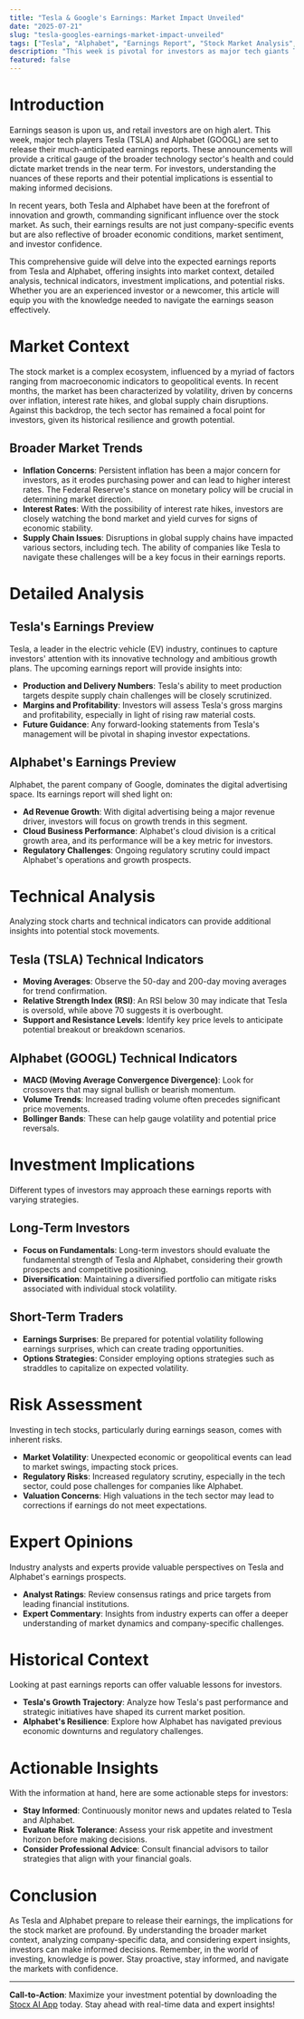 ```yaml
---
title: "Tesla & Google's Earnings: Market Impact Unveiled"
date: "2025-07-21"
slug: "tesla-googles-earnings-market-impact-unveiled"
tags: ["Tesla", "Alphabet", "Earnings Report", "Stock Market Analysis", "Retail Investors", "Trading Insights", "Investment Strategies", "Tech Stocks", "Market Volatility", "Financial News"]
description: "This week is pivotal for investors as major tech giants Tesla (TSLA) and Alphabet (GOOGL) report their earnings. These announcements are crucial indicators of the tech sector's health and can significantly influence market sentiment. Tesla's performance will offer insights into the electric vehicle market's trajectory, while Alphabet's results will reflect the digital advertising landscape. Retail investors should pay close attention as these reports could sway broader market trends. This article provides an in-depth analysis of the potential market impact and investment implications, equipping readers with actionable insights to navigate the upcoming earnings season."
featured: false
---
```


# Introduction

Earnings season is upon us, and retail investors are on high alert. This week, major tech players Tesla (TSLA) and Alphabet (GOOGL) are set to release their much-anticipated earnings reports. These announcements will provide a critical gauge of the broader technology sector's health and could dictate market trends in the near term. For investors, understanding the nuances of these reports and their potential implications is essential to making informed decisions.

In recent years, both Tesla and Alphabet have been at the forefront of innovation and growth, commanding significant influence over the stock market. As such, their earnings results are not just company-specific events but are also reflective of broader economic conditions, market sentiment, and investor confidence.

This comprehensive guide will delve into the expected earnings reports from Tesla and Alphabet, offering insights into market context, detailed analysis, technical indicators, investment implications, and potential risks. Whether you are an experienced investor or a newcomer, this article will equip you with the knowledge needed to navigate the earnings season effectively.

# Market Context

The stock market is a complex ecosystem, influenced by a myriad of factors ranging from macroeconomic indicators to geopolitical events. In recent months, the market has been characterized by volatility, driven by concerns over inflation, interest rate hikes, and global supply chain disruptions. Against this backdrop, the tech sector has remained a focal point for investors, given its historical resilience and growth potential.

## Broader Market Trends

- **Inflation Concerns**: Persistent inflation has been a major concern for investors, as it erodes purchasing power and can lead to higher interest rates. The Federal Reserve's stance on monetary policy will be crucial in determining market direction.
- **Interest Rates**: With the possibility of interest rate hikes, investors are closely watching the bond market and yield curves for signs of economic stability.
- **Supply Chain Issues**: Disruptions in global supply chains have impacted various sectors, including tech. The ability of companies like Tesla to navigate these challenges will be a key focus in their earnings reports.

# Detailed Analysis

## Tesla's Earnings Preview

Tesla, a leader in the electric vehicle (EV) industry, continues to capture investors' attention with its innovative technology and ambitious growth plans. The upcoming earnings report will provide insights into:

- **Production and Delivery Numbers**: Tesla's ability to meet production targets despite supply chain challenges will be closely scrutinized.
- **Margins and Profitability**: Investors will assess Tesla's gross margins and profitability, especially in light of rising raw material costs.
- **Future Guidance**: Any forward-looking statements from Tesla's management will be pivotal in shaping investor expectations.

## Alphabet's Earnings Preview

Alphabet, the parent company of Google, dominates the digital advertising space. Its earnings report will shed light on:

- **Ad Revenue Growth**: With digital advertising being a major revenue driver, investors will focus on growth trends in this segment.
- **Cloud Business Performance**: Alphabet's cloud division is a critical growth area, and its performance will be a key metric for investors.
- **Regulatory Challenges**: Ongoing regulatory scrutiny could impact Alphabet's operations and growth prospects.

# Technical Analysis

Analyzing stock charts and technical indicators can provide additional insights into potential stock movements.

## Tesla (TSLA) Technical Indicators

- **Moving Averages**: Observe the 50-day and 200-day moving averages for trend confirmation.
- **Relative Strength Index (RSI)**: An RSI below 30 may indicate that Tesla is oversold, while above 70 suggests it is overbought.
- **Support and Resistance Levels**: Identify key price levels to anticipate potential breakout or breakdown scenarios.

## Alphabet (GOOGL) Technical Indicators

- **MACD (Moving Average Convergence Divergence)**: Look for crossovers that may signal bullish or bearish momentum.
- **Volume Trends**: Increased trading volume often precedes significant price movements.
- **Bollinger Bands**: These can help gauge volatility and potential price reversals.

# Investment Implications

Different types of investors may approach these earnings reports with varying strategies.

## Long-Term Investors

- **Focus on Fundamentals**: Long-term investors should evaluate the fundamental strength of Tesla and Alphabet, considering their growth prospects and competitive positioning.
- **Diversification**: Maintaining a diversified portfolio can mitigate risks associated with individual stock volatility.

## Short-Term Traders

- **Earnings Surprises**: Be prepared for potential volatility following earnings surprises, which can create trading opportunities.
- **Options Strategies**: Consider employing options strategies such as straddles to capitalize on expected volatility.

# Risk Assessment

Investing in tech stocks, particularly during earnings season, comes with inherent risks.

- **Market Volatility**: Unexpected economic or geopolitical events can lead to market swings, impacting stock prices.
- **Regulatory Risks**: Increased regulatory scrutiny, especially in the tech sector, could pose challenges for companies like Alphabet.
- **Valuation Concerns**: High valuations in the tech sector may lead to corrections if earnings do not meet expectations.

# Expert Opinions

Industry analysts and experts provide valuable perspectives on Tesla and Alphabet's earnings prospects.

- **Analyst Ratings**: Review consensus ratings and price targets from leading financial institutions.
- **Expert Commentary**: Insights from industry experts can offer a deeper understanding of market dynamics and company-specific challenges.

# Historical Context

Looking at past earnings reports can offer valuable lessons for investors.

- **Tesla's Growth Trajectory**: Analyze how Tesla's past performance and strategic initiatives have shaped its current market position.
- **Alphabet's Resilience**: Explore how Alphabet has navigated previous economic downturns and regulatory challenges.

# Actionable Insights

With the information at hand, here are some actionable steps for investors:

- **Stay Informed**: Continuously monitor news and updates related to Tesla and Alphabet.
- **Evaluate Risk Tolerance**: Assess your risk appetite and investment horizon before making decisions.
- **Consider Professional Advice**: Consult financial advisors to tailor strategies that align with your financial goals.

# Conclusion

As Tesla and Alphabet prepare to release their earnings, the implications for the stock market are profound. By understanding the broader market context, analyzing company-specific data, and considering expert insights, investors can make informed decisions. Remember, in the world of investing, knowledge is power. Stay proactive, stay informed, and navigate the markets with confidence.

---

**Call-to-Action**: Maximize your investment potential by downloading the [Stocx AI App](https://stocx.co) today. Stay ahead with real-time data and expert insights!
